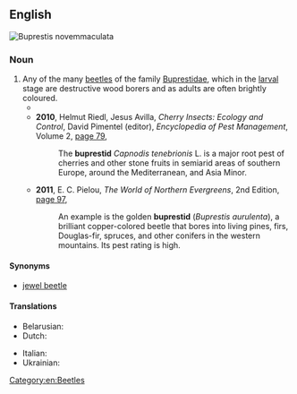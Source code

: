 ==English==
[[File:Buprestis novemmaculata bl.jpg|right|thumb|''Buprestis novemmaculata'']]
{{wikipedia|Buprestidae}}
{{wikispecies|Buprestidae}}

===Noun===
{{en-noun}}

# Any of the many [[beetle]]s of the family [[Buprestidae]], which in the [[larva]]l stage are destructive wood borers and as adults are often brightly coloured.
#* {{quote-text|lang=en|year=2009|author=T. R. New|title=Beetles in Conservation|page=189|url=http://books.google.com.au/books?id=44uv6YiZH4YC&pg=PA189&dq=%22buprestid%22%7C%22buprestids%22&hl=en&sa=X&ei=GSGwUqayDc7TkgWqmIDABg&redir_esc=y#v=onepage&q=%22buprestid%22%7C%22buprestids%22&f=false|passage=Other species are recognized pests, and various '''buprestids''' attack either living or dead trees.}}
#* '''2010''', Helmut Riedl, Jesus Avilla, ''Cherry Insects: Ecology and Control'', David Pimentel (editor), ''Encyclopedia of Pest Management'', Volume 2, [http://books.google.com.au/books?id=DxrMm9lMFUAC&pg=PA79&dq=%22buprestid%22%7C%22buprestids%22&hl=en&sa=X&ei=GSGwUqayDc7TkgWqmIDABg&redir_esc=y#v=onepage&q=%22buprestid%22%7C%22buprestids%22&f=false page 79],
#*: The '''buprestid''' ''Capnodis tenebrionis'' L. is a major root pest of cherries and other stone fruits in semiarid areas of southern Europe, around the Mediterranean, and Asia Minor.
#* '''2011''', E. C. Pielou, ''The World of Northern Evergreens'', 2nd Edition, [http://books.google.com.au/books?id=C97nridj5wIC&pg=PA97&dq=%22buprestid%22%7C%22buprestids%22&hl=en&sa=X&ei=GSGwUqayDc7TkgWqmIDABg&redir_esc=y#v=onepage&q=%22buprestid%22%7C%22buprestids%22&f=false page 97],
#*: An example is the golden '''buprestid''' (''Buprestis aurulenta''), a brilliant copper-colored beetle that bores into living pines, firs, Douglas-fir, spruces, and other conifers in the western mountains. Its pest rating is high.

====Synonyms====
* {{sense|any species of Buprestidae}} [[jewel beetle]]

====Translations====
{{trans-top|any species of Buprestidae}}
* Belarusian: {{t|be|златка|f|sc=Cyrl}}
* Dutch: {{t|nl|prachtkever|m}}
{{trans-mid}}
* Italian: {{t|it|buprestide|m}}
* Ukrainian: {{t|uk|златка|f|sc=Cyrl}}
{{trans-bottom}}

[[Category:en:Beetles]]